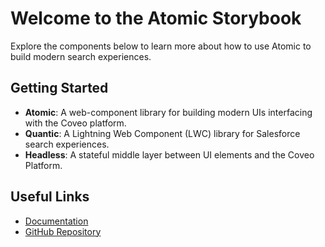 
<Meta title="Introduction" />

# Welcome to the Atomic Storybook

Explore the components below to learn more about how to use Atomic to build modern search experiences.

## Getting Started

- **Atomic**: A web-component library for building modern UIs interfacing with the Coveo platform.
- **Quantic**: A Lightning Web Component (LWC) library for Salesforce search experiences.
- **Headless**: A stateful middle layer between UI elements and the Coveo Platform.

## Useful Links

- [Documentation](https://docs.coveo.com/en/atomic/latest/)
- [GitHub Repository](https://github.com/coveo/ui-kit)